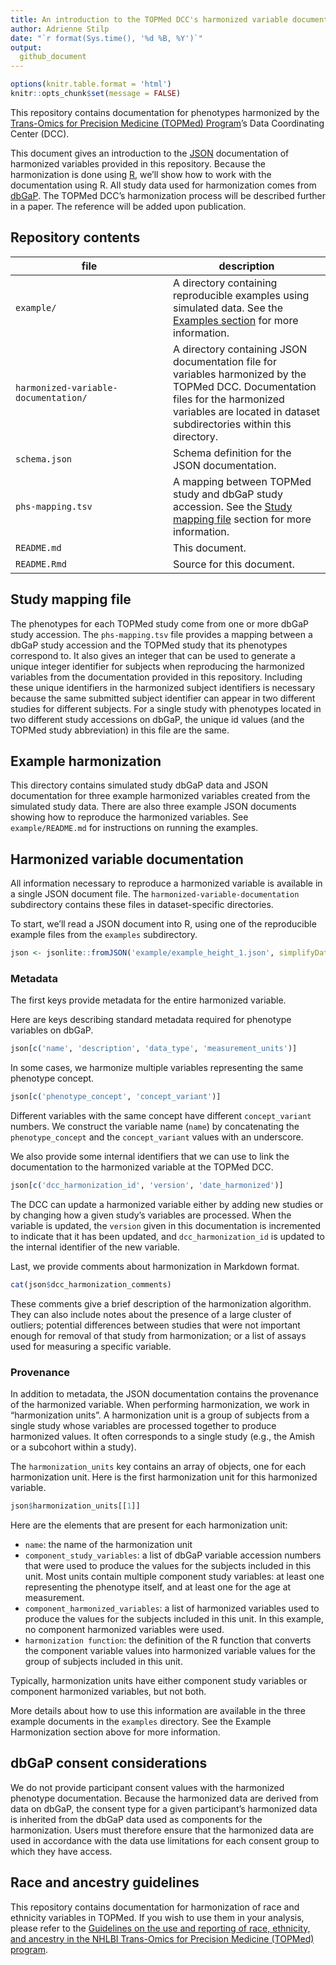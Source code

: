 ```yaml
---
title: An introduction to the TOPMed DCC's harmonized variable documentation
author: Adrienne Stilp
date: "`r format(Sys.time(), '%d %B, %Y')`"
output:
  github_document
---
```


```r
options(knitr.table.format = 'html')
knitr::opts_chunk$set(message = FALSE)
```

This repository contains documentation for phenotypes harmonized by the [Trans-Omics for Precision Medicine (TOPMed) Program](https://www.nhlbiwgs.org/)'s Data Coordinating Center (DCC).

This document gives an introduction to the [JSON](https://www.json.org/) documentation of harmonized variables provided in this repository.
Because the harmonization is done using [R](https://www.r-project.org/), we'll show how to work with the documentation using R.
All study data used for harmonization comes from [dbGaP](https://www.ncbi.nlm.nih.gov/gap/).
The TOPMed DCC's harmonization process will be described further in a paper.
The reference will be added upon publication.

## Repository contents

| file | description  |
|---|---|
| `example/`               | A directory containing reproducible examples using simulated data. See the [Examples section](#examples) for more information. |
| `harmonized-variable-documentation/` | A directory containing JSON documentation file for variables harmonized by the TOPMed DCC. Documentation files for the harmonized variables are located in dataset subdirectories within this directory. |
| `schema.json`            |  Schema definition for the JSON documentation. |
| `phs-mapping.tsv`        | A mapping between TOPMed study and dbGaP study accession. See the [Study mapping file](#study-mapping-file) section for more information.  |
| `README.md`  | This document. |
| `README.Rmd`  | Source for this document. |


## Study mapping file

The phenotypes for each TOPMed study come from one or more dbGaP study accession.
The `phs-mapping.tsv` file provides a mapping between a dbGaP study accession and the TOPMed study that its phenotypes correspond to.
It also gives an integer that can be used to generate a unique integer identifier for subjects when reproducing the harmonized variables from the documentation provided in this repository.
Including these unique identifiers in the harmonized subject identifiers is necessary because the same submitted subject identifier can appear in two different studies for different subjects.
For a single study with phenotypes located in two different study accessions on dbGaP, the unique id values (and the TOPMed study abbreviation) in this file are the same.

## Example harmonization

This directory contains simulated study dbGaP data and JSON documentation for three example harmonized variables created from the simulated study data.
There are also three example JSON documents showing how to reproduce the harmonized variables.
See `example/README.md` for instructions on running the examples.


## Harmonized variable documentation

All information necessary to reproduce a harmonized variable is available in a single JSON document file.
The `harmonized-variable-documentation` subdirectory contains these files in dataset-specific directories.

To start, we'll read a JSON document into R, using one of the reproducible example files from the `examples` subdirectory.
```r
json <- jsonlite::fromJSON('example/example_height_1.json', simplifyDataFrame = FALSE)
```

### Metadata

The first keys provide metadata for the entire harmonized variable.

Here are keys describing standard metadata required for phenotype variables on dbGaP.
```r
json[c('name', 'description', 'data_type', 'measurement_units')]
```

In some cases, we harmonize multiple variables representing the same phenotype concept.
```r
json[c('phenotype_concept', 'concept_variant')]
```
Different variables with the same concept have different `concept_variant` numbers.
We construct the variable name (`name`) by concatenating the `phenotype_concept` and the `concept_variant` values with an underscore.

We also provide some internal identifiers that we can use to link the documentation to the harmonized variable at the TOPMed DCC.
```r
json[c('dcc_harmonization_id', 'version', 'date_harmonized')]
```
The DCC can update a harmonized variable either by adding new studies or by changing how a given study's variables are processed.
When the variable is updated, the `version` given in this documentation is incremented to indicate that it has been updated, and `dcc_harmonization_id` is updated to the internal identifier of the new variable.

Last, we provide comments about harmonization in Markdown format.
```r
cat(json$dcc_harmonization_comments)
```
These comments give a brief description of the harmonization algorithm.
They can also include notes about the presence of a large cluster of outliers; potential differences between studies that were not important enough for removal of that study from harmonization; or a list of assays used for measuring a specific variable.

### Provenance

In addition to metadata, the JSON documentation contains the provenance of the harmonized variable.
When performing harmonization, we work in "harmonization units".
A harmonization unit is a group of subjects from a single study whose variables are processed together to produce harmonized values.
It often corresponds to a single study (e.g., the Amish or a subcohort within a study).

The `harmonization_units` key contains an array of objects, one for each harmonization unit.
Here is the first harmonization unit for this harmonized variable.
```r
json$harmonization_units[[1]]
```

Here are the elements that are present for each harmonization unit:

* `name`: the name of the harmonization unit
* `component_study_variables`: a list of dbGaP variable accession numbers that were used to produce the values for the subjects included in this unit. Most units contain multiple component study variables: at least one representing the phenotype itself, and at least one for the age at measurement.
* `component_harmonized_variables`: a list of harmonized variables used to produce the values for the subjects included in this unit. In this example, no component harmonized variables were used.
* `harmonization function`: the definition of the R function that converts the component variable values into harmonized variable values for the group of subjects included in this unit.

Typically, harmonization units have either component study variables or component harmonized variables, but not both.

More details about how to use this information are available in the three example documents in the `examples` directory.
See the Example Harmonization section above for more information.

## dbGaP consent considerations

We do not provide participant consent values with the harmonized phenotype documentation.
Because the harmonized data are derived from data on dbGaP, the consent type for a given participant's harmonized data is inherited from the dbGaP data used as components for the harmonization.
Users must therefore ensure that the harmonized data are used in accordance with the data use limitations for each consent group to which they have access.

## Race and ancestry guidelines

This repository contains documentation for harmonization of race and ethnicity variables in TOPMed.
If you wish to use them in your analysis, please refer to the [Guidelines on the use and reporting of race, ethnicity, and ancestry in the NHLBI Trans-Omics for Precision Medicine (TOPMed) program](https://www.nhlbiwgs.org/guidelines-use-and-reporting-race-ethnicity-and-ancestry-topmed).
